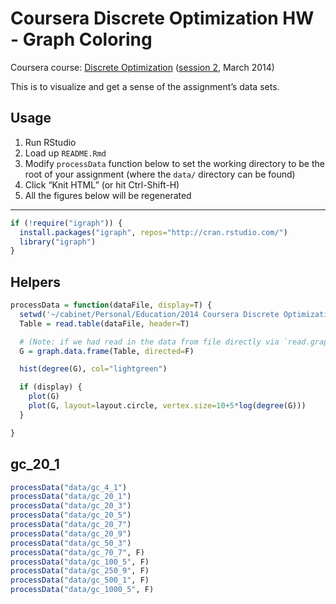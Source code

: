 Coursera Discrete Optimization HW - Graph Coloring
==================================================

Coursera course: [Discrete Optimization](https://www.coursera.org/course/optimization) ([session 2](https://class.coursera.org/optimization-002), March 2014)

This is to visualize and get a sense of the assignment's data sets.

Usage
-----

1. Run RStudio
1. Load up `README.Rmd`
1. Modify `processData` function below to set the working directory to be the root of your assignment (where the `data/` directory can be found)
1. Click "Knit HTML" (or hit Ctrl-Shift-H)
1. All the figures below will be regenerated

---

```r
if (!require("igraph")) {
  install.packages("igraph", repos="http://cran.rstudio.com/") 
  library("igraph")
}
```


Helpers
-------

```r

processData = function(dataFile, display=T) {
  setwd('~/cabinet/Personal/Education/2014 Coursera Discrete Optimization/hw/src/coloring')
  Table = read.table(dataFile, header=T)

  # (Note: if we had read in the data from file directly via `read.graph`, not only would we not have been able to skip the header line but igraph would have changed the node indexes to 1-based indexing by adding 1 to every ID.)
  G = graph.data.frame(Table, directed=F)

  hist(degree(G), col="lightgreen")

  if (display) {
    plot(G)
    plot(G, layout=layout.circle, vertex.size=10+5*log(degree(G)))
  }

}
```


gc_20_1
-------

```r
processData("data/gc_4_1")
processData("data/gc_20_1")
processData("data/gc_20_3")
processData("data/gc_20_5")
processData("data/gc_20_7")
processData("data/gc_20_9")
processData("data/gc_50_3")
processData("data/gc_70_7", F)
processData("data/gc_100_5", F)
processData("data/gc_250_9", F)
processData("data/gc_500_1", F)
processData("data/gc_1000_5", F)

```

